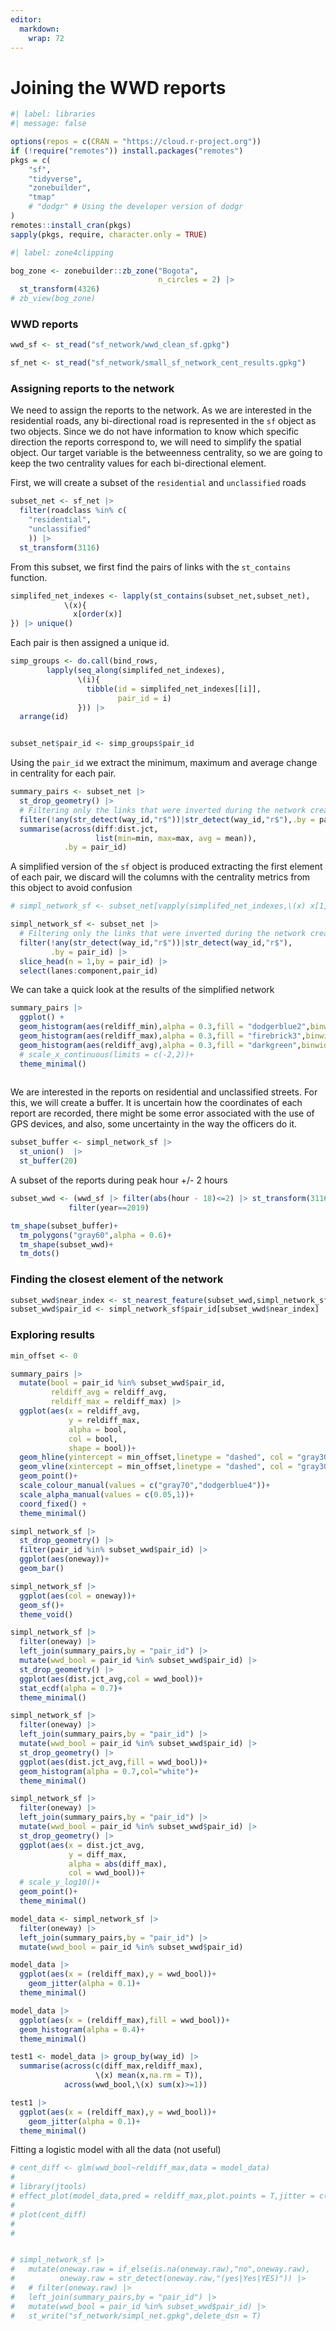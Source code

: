 ```yaml
---
editor: 
  markdown: 
    wrap: 72
---
```


# Joining the WWD reports

```r
#| label: libraries
#| message: false

options(repos = c(CRAN = "https://cloud.r-project.org"))
if (!require("remotes")) install.packages("remotes")
pkgs = c(
    "sf",
    "tidyverse",
    "zonebuilder",
    "tmap"
    # "dodgr" # Using the developer version of dodgr
)
remotes::install_cran(pkgs)
sapply(pkgs, require, character.only = TRUE)
```



```r
#| label: zone4clipping

bog_zone <- zonebuilder::zb_zone("Bogota",
                                 n_circles = 2) |> 
  st_transform(4326)
# zb_view(bog_zone)
```

### WWD reports

```r
wwd_sf <- st_read("sf_network/wwd_clean_sf.gpkg")
```


```r
sf_net <- st_read("sf_network/small_sf_network_cent_results.gpkg")
```

### Assigning reports to the network

We need to assign the reports to the network. As we are interested in the residential roads, any bi-directional road is represented in the `sf` object as two objects. Since we do not have information to know which specific direction the reports correspond to, we will need to simplify the spatial object. Our target variable is the betweenness centrality, so we are going to keep the two centrality values for each bi-directional element.


First, we will create a subset of the `residential` and `unclassified` roads 

```r
subset_net <- sf_net |> 
  filter(roadclass %in% c(
    "residential",
    "unclassified"
    )) |> 
  st_transform(3116)
```

From this subset, we first find the pairs of links with the `st_contains` function. 


```r
simplifed_net_indexes <- lapply(st_contains(subset_net,subset_net),
            \(x){
              x[order(x)]
}) |> unique()
```

Each pair is then assigned a unique id.

```r
simp_groups <- do.call(bind_rows,
        lapply(seq_along(simplifed_net_indexes),
               \(i){
                 tibble(id = simplifed_net_indexes[[i]],
                        pair_id = i)
               })) |> 
  arrange(id)


subset_net$pair_id <- simp_groups$pair_id
```

Using the `pair_id` we extract the minimum, maximum and average change in centrality for each pair.

```r
summary_pairs <- subset_net |>
  st_drop_geometry() |>
  # Filtering only the links that were inverted during the network creation and standard links
  filter(!any(str_detect(way_id,"r$"))|str_detect(way_id,"r$"),.by = pair_id) |> 
  summarise(across(diff:dist.jct,
                   list(min=min, max=max, avg = mean)),
            .by = pair_id)
```

A simplified version of the `sf` object is produced extracting the first element of each pair,
we discard will the columns with the centrality metrics from this object to avoid confusion

```r
# simpl_network_sf <- subset_net[vapply(simplifed_net_indexes,\(x) x[1],numeric(1)),] |> select(lanes:component,pair_id)

simpl_network_sf <- subset_net |>
  # Filtering only the links that were inverted during the network creation and standard links
  filter(!any(str_detect(way_id,"r$"))|str_detect(way_id,"r$"),
         .by = pair_id) |>
  slice_head(n = 1,by = pair_id) |>
  select(lanes:component,pair_id)
```

We can take a quick look at the results of the simplified network

```r
summary_pairs |> 
  ggplot() + 
  geom_histogram(aes(reldiff_min),alpha = 0.3,fill = "dodgerblue2",binwidth = 0.05)+
  geom_histogram(aes(reldiff_max),alpha = 0.3,fill = "firebrick3",binwidth = 0.05)+
  geom_histogram(aes(reldiff_avg),alpha = 0.3,fill = "darkgreen",binwidth = 0.05)+
  # scale_x_continuous(limits = c(-2,2))+
  theme_minimal()
  
```

We are interested in the reports on residential and unclassified streets. For this, we will create a buffer. It is uncertain how the coordinates of each report are recorded, there might be some error associated with the use of GPS devices, and also, some uncertainty in the way the officers do it.

```r
subset_buffer <- simpl_network_sf |> 
  st_union()  |> 
  st_buffer(20)
```

A subset of the reports during peak hour +/- 2 hours

```r
subset_wwd <- (wwd_sf |> filter(abs(hour - 18)<=2) |> st_transform(3116))[subset_buffer,]|> 
             filter(year==2019)
```


```r
tm_shape(subset_buffer)+
  tm_polygons("gray60",alpha = 0.6)+
  tm_shape(subset_wwd)+
  tm_dots()
```


### Finding the closest element of the network

```r
subset_wwd$near_index <- st_nearest_feature(subset_wwd,simpl_network_sf)
subset_wwd$pair_id <- simpl_network_sf$pair_id[subset_wwd$near_index]
```


### Exploring results

```r
min_offset <- 0

summary_pairs |>
  mutate(bool = pair_id %in% subset_wwd$pair_id,
         reldiff_avg = reldiff_avg,
         reldiff_max = reldiff_max) |> 
  ggplot(aes(x = reldiff_avg,
             y = reldiff_max,
             alpha = bool,
             col = bool,
             shape = bool))+
  geom_hline(yintercept = min_offset,linetype = "dashed", col = "gray30") +
  geom_vline(xintercept = min_offset,linetype = "dashed", col = "gray30") +
  geom_point()+
  scale_colour_manual(values = c("gray70","dodgerblue4"))+
  scale_alpha_manual(values = c(0.05,1))+
  coord_fixed() +
  theme_minimal()
```



```r
simpl_network_sf |>
  st_drop_geometry() |> 
  filter(pair_id %in% subset_wwd$pair_id) |> 
  ggplot(aes(oneway))+
  geom_bar()
```

```r
simpl_network_sf |> 
  ggplot(aes(col = oneway))+
  geom_sf()+
  theme_void()
```



```r
simpl_network_sf |>
  filter(oneway) |> 
  left_join(summary_pairs,by = "pair_id") |> 
  mutate(wwd_bool = pair_id %in% subset_wwd$pair_id) |>
  st_drop_geometry() |> 
  ggplot(aes(dist.jct_avg,col = wwd_bool))+
  stat_ecdf(alpha = 0.7)+
  theme_minimal()
```


```r
simpl_network_sf |> 
  filter(oneway) |> 
  left_join(summary_pairs,by = "pair_id") |> 
  mutate(wwd_bool = pair_id %in% subset_wwd$pair_id) |>
  st_drop_geometry() |> 
  ggplot(aes(dist.jct_avg,fill = wwd_bool))+
  geom_histogram(alpha = 0.7,col="white")+
  theme_minimal()
```


```r
simpl_network_sf |> 
  filter(oneway) |> 
  left_join(summary_pairs,by = "pair_id") |> 
  mutate(wwd_bool = pair_id %in% subset_wwd$pair_id) |>
  st_drop_geometry() |> 
  ggplot(aes(x = dist.jct_avg,
             y = diff_max,
             alpha = abs(diff_max),
             col = wwd_bool))+
  # scale_y_log10()+
  geom_point()+
  theme_minimal()
```

```r
model_data <- simpl_network_sf |> 
  filter(oneway) |>
  left_join(summary_pairs,by = "pair_id") |> 
  mutate(wwd_bool = pair_id %in% subset_wwd$pair_id) 
```


```r
model_data |> 
  ggplot(aes(x = (reldiff_max),y = wwd_bool))+
    geom_jitter(alpha = 0.1)+
  theme_minimal()
```

```r
model_data |> 
  ggplot(aes(x = (reldiff_max),fill = wwd_bool))+
  geom_histogram(alpha = 0.4)+
  theme_minimal()
```


```r
test1 <- model_data |> group_by(way_id) |> 
  summarise(across(c(diff_max,reldiff_max),
                   \(x) mean(x,na.rm = T)),
            across(wwd_bool,\(x) sum(x)>=1))

```

```r
test1 |>
  ggplot(aes(x = (reldiff_max),y = wwd_bool))+
    geom_jitter(alpha = 0.1)+
  theme_minimal()
```




Fitting a logistic model with all the data (not useful)
```r
# cent_diff <- glm(wwd_bool~reldiff_max,data = model_data)
# 
# library(jtools)
# effect_plot(model_data,pred = reldiff_max,plot.points = T,jitter = c(0.1,0.05),point.alpha = 0.1)
# 
# plot(cent_diff)
# 
# 



```




```r

# simpl_network_sf |> 
#   mutate(oneway.raw = if_else(is.na(oneway.raw),"no",oneway.raw),
#          oneway.raw = str_detect(oneway.raw,"(yes|Yes|YES)")) |> 
#   # filter(oneway.raw) |> 
#   left_join(summary_pairs,by = "pair_id") |> 
#   mutate(wwd_bool = pair_id %in% subset_wwd$pair_id) |> 
#   st_write("sf_network/simpl_net.gpkg",delete_dsn = T)
```

